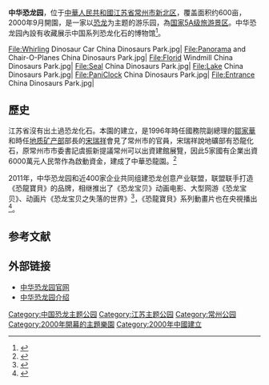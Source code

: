 {{expand|time=2013-12-07T13:29:55+00:00}}
'''中华恐龙园'''，位于[[中華人民共和國|中華人民共和國]][[江苏省|江苏省]][[常州市|常州市]][[新北區_(常州市)|新北区]]，覆盖面积约600亩，2000年9月開園，是一家以[[恐龙|恐龙]]为主题的游乐园，為[[国家5A级旅游景区|国家5A级旅游景区]]。中华恐龙园內設有收藏展示中国系列恐龙化石的博物馆<ref>{{cite news |title=江苏常州中华恐龙园 |url=http://www.mnr.gov.cn/zt/hd/dqr/43earthday/kpjd/201807/t20180709_2057303.html}}</ref>。

<gallery>
File:Whirling Dinosaur Car China Dinosaurs Park.jpg|
File:Panorama and Chair-O-Planes China Dinosaurs Park.jpg|
File:Florid Windmill China Dinosaurs Park.jpg|
File:Seal China Dinosaurs Park.jpg|
File:Lake China Dinosaurs Park.jpg|
File:PaniClock China Dinosaurs Park.jpg|
File:Entrance China Dinosaurs Park.jpg|
</gallery>

==歷史==
江苏省沒有出土過恐龙化石。本園的建立，是1996年時任國務院副總理的[[鄒家華|鄒家華]]和時任[[中华人民共和国地质矿产部|地质矿产部]]部長的[[宋瑞祥|宋瑞祥]]會見了常州市的官員，宋瑞祥說地礦部有恐龍化石，原常州市市委書記虞振新提議常州可以出資建館展覽，因此5家國有企業出資6000萬元人民幣作為啟動資金，建成了中華恐龍園。<ref>{{Cite web|url=https://www.bjnews.com.cn/detail/155143811414849.html|title=中华恐龙园 恐龙难胜娱乐|website=新京报|accessdate=2021-04-23|archive-date=2021-04-23|archive-url=https://web.archive.org/web/20210423200029/https://www.bjnews.com.cn/detail/155143811414849.html|dead-url=no}}</ref>

2011年，中华恐龙园和近400家企业共同组建恐龙创意产业联盟，联盟联手打造《恐龍寶貝》的品牌，相继推出了《恐龙宝贝》动画电影、大型网游《恐龙宝贝》、动画片《恐龙宝贝之失落的世界》<ref>{{Cite web|url=http://www.chinanews.com/cul/2011/10-18/3397814.shtml|title=常州动漫盛宴打造中国“恐龙”博弈美国“老鼠”|website=中新网|accessdate=2021-04-23|archive-date=2011-10-20|archive-url=https://web.archive.org/web/20111020184714/http://www.chinanews.com/cul/2011/10-18/3397814.shtml|dead-url=no}}</ref>，《恐龍寶貝》系列動畫片也在央視播出<ref>{{Cite web|url=http://www.xinhuanet.com/local/2018-06/08/c_129890610.htm|title=常州中华恐龙园 :18年打造恐龙文旅产业链|website=新华网|accessdate=2021-04-23|archive-date=2021-04-23|archive-url=https://web.archive.org/web/20210423200059/https://res.wx.qq.com/open/js/jweixin-1.0.0.js|dead-url=no}}</ref>。

==参考文献==
{{reflist}}

==外部链接==
*[http://www.cnkly.com/  中华恐龙园官网]{{Wayback|url=http://www.cnkly.com/ |date=20090118015105 }}
*[http://www.17u.com/destination/scenery_717.html 中华恐龙园介绍]{{Wayback|url=http://www.17u.com/destination/scenery_717.html |date=20120121065603 }}
{{国家5A级旅游景区}}
{{恐龙}}
{{常州|state=autocollapse}}


[[Category:中国恐龙主题公园|Category:中国恐龙主题公园]]
[[Category:江苏主题公园|Category:江苏主题公园]]
[[Category:常州公园|Category:常州公园]]
[[Category:2000年開幕的主題樂園|Category:2000年開幕的主題樂園]]
[[Category:2000年中國建立|Category:2000年中國建立]]